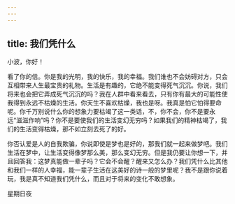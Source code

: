 ```yaml
---
---
---
```

title: 我们凭什么
---

小波，你好！

看了你的信。你是我的光明，我的快乐，我的幸福。我们谁也不会妨碍对方，只会互相带来人生最宝贵的礼物。生活是有趣的，它绝不能变得死气沉沉。你说，我们将来也会把它弄成死气沉沉的吗？我在人群中看来看去，只有你有最大的可能性使我得到永远不枯燥的生活。你天生不喜欢枯燥，我也是呀。我真是怕它怕得要命呢。你千万别说什么你的想象力要枯竭了这一类话，不，你不会，你不是要永远“滋滋作响”吗？你不是要使我们的生活变幻无穷吗？如果我们的精神枯竭了，我们的生活变得枯燥，那不如立刻去死了的好。

你否认爱是人的自我欺骗，你说即使是梦也是好的，那我们就一起来做梦吧。我们生活在梦中，让生活变得像梦那么美，那么变幻无穷。但是我仍要让你想一下，并且回答我：这梦真能做一辈子吗？它会不会醒？醒来又怎么办？我们凭什么比其他和我们一样的人幸福，能一辈子生活在这美好的诗一般的梦里呢？我不是跟你说着玩，我是真不知道我们凭什么，而且对于将来的变化不敢想象。

星期日夜